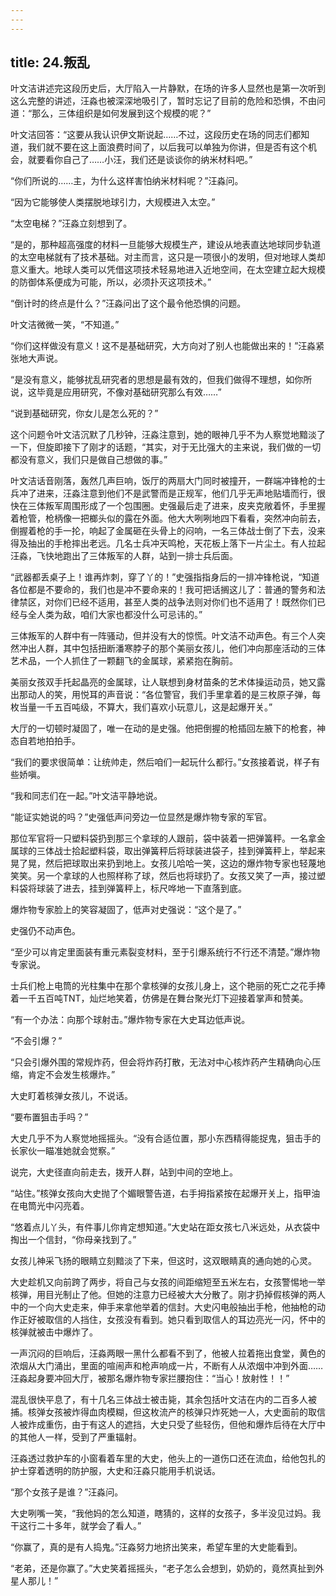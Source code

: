 ```yaml
---
---
---
```

title: 24.叛乱
---

叶文洁讲述完这段历史后，大厅陷入一片静默，在场的许多人显然也是第一次听到这么完整的讲述，汪淼也被深深地吸引了，暂时忘记了目前的危险和恐惧，不由问道：“那么，三体组织是如何发展到这个规模的呢？”

叶文洁回答：“这要从我认识伊文斯说起……不过，这段历史在场的同志们都知道，我们就不要在这上面浪费时间了，以后我可以单独为你讲，但是否有这个机会，就要看你自己了……小汪，我们还是谈谈你的纳米材料吧。”

“你们所说的……主，为什么这样害怕纳米材料呢？”汪淼问。

“因为它能够使人类摆脱地球引力，大规模进入太空。”

“太空电梯？”汪淼立刻想到了。

“是的，那种超高强度的材料一旦能够大规模生产，建设从地表直达地球同步轨道的太空电梯就有了技术基础。对主而言，这只是一项很小的发明，但对地球人类却意义重大。地球人类可以凭借这项技术轻易地进入近地空间，在太空建立起大规模的防御体系便成为可能，所以，必须扑灭这项技术。”

“倒计时的终点是什么？”汪淼问出了这个最令他恐惧的问题。

叶文洁微微一笑，“不知道。”

“你们这样做没有意义！这不是基础研究，大方向对了别人也能做出来的！”汪淼紧张地大声说。

“是没有意义，能够扰乱研究者的思想是最有效的，但我们做得不理想，如你所说，这毕竟是应用研究，不像对基础研究那么有效……”

“说到基础研究，你女儿是怎么死的？”

这个问题令叶文洁沉默了几秒钟，汪淼注意到，她的眼神几乎不为人察觉地黯淡了一下，但旋即接下了刚才的话题，“其实，对于无比强大的主来说，我们做的一切都没有意义，我们只是做自己想做的事。”

叶文洁话音刚落，轰然几声巨响，饭厅的两扇大门同时被撞开，一群端冲锋枪的士兵冲了进来，汪淼注意到他们不是武警而是正规军，他们几乎无声地贴墙而行，很快在三体叛军周围形成了一个包围圈。史强最后走了进来，皮夹克敞着怀，手里握着枪管，枪柄像一把榔头似的露在外面。他大大咧咧地四下看看，突然冲向前去，倒握着枪的手一抡，响起了金属砸在头骨上的闷响，一名三体战士倒了下去，没来得及抽出的手枪摔出老远。几名士兵冲天鸣枪，天花板上落下一片尘土。有人拉起汪淼，飞快地跑出了三体叛军的人群，站到一排士兵后面。

“武器都丢桌子上！谁再炸刺，穿了丫的！”史强指指身后的一排冲锋枪说，“知道各位都是不要命的，我们也是冲不要命来的！我可把话搁这儿了：普通的警务和法律禁区，对你们已经不适用，甚至人类的战争法则对你们也不适用了！既然你们已经与全人类为敌，咱们大家也都没什么可忌讳的。”

三体叛军的人群中有一阵骚动，但并没有大的惊慌。叶文洁不动声色。有三个人突然冲出人群，其中包括扭断潘寒脖子的那个美丽女孩儿，他们冲向那座活动的三体艺术品，一个人抓住了一颗翻飞的金属球，紧紧抱在胸前。

美丽女孩双手托起晶亮的金属球，让人联想到身材苗条的艺术体操运动员，她又露出那动人的笑，用悦耳的声音说：“各位警官，我们手里拿着的是三枚原子弹，每枚当量一千五百吨级，不算大，我们喜欢小玩意儿，这是起爆开关。”

大厅的一切顿时凝固了，唯一在动的是史强。他把倒握的枪插回左腋下的枪套，神态自若地拍拍手。

“我们的要求很简单：让统帅走，然后咱们一起玩什么都行。”女孩接着说，样子有些娇嗔。

“我和同志们在一起。”叶文洁平静地说。

“能证实她说的吗？”史强低声问旁边一位显然是爆炸物专家的军官。

那位军官将一只塑料袋扔到那三个拿球的人跟前，袋中装着一把弹簧秤。一名拿金属球的三体战士拾起塑料袋，取出弹簧秤后将球装进袋子，挂到弹簧秤上，举起来晃了晃，然后把球取出来扔到地上。女孩儿哈哈一笑，这边的爆炸物专家也轻蔑地笑笑。另一个拿球的人也照样称了球，然后也将球扔了。女孩又笑了一声，接过塑料袋将球装了进去，挂到弹簧秤上，标尺哗地一下直落到底。

爆炸物专家脸上的笑容凝固了，低声对史强说：“这个是了。”

史强仍不动声色。

“至少可以肯定里面装有重元素裂变材料，至于引爆系统行不行还不清楚。”爆炸物专家说。

士兵们枪上电筒的光柱集中在那个拿核弹的女孩儿身上，这个艳丽的死亡之花手捧着一千五百吨TNT，灿烂地笑着，仿佛是在舞台聚光灯下迎接着掌声和赞美。

“有一个办法：向那个球射击。”爆炸物专家在大史耳边低声说。

“不会引爆？”

“只会引爆外围的常规炸药，但会将炸药打散，无法对中心核炸药产生精确向心压缩，肯定不会发生核爆炸。”

大史盯着核弹女孩儿，不说话。

“要布置狙击手吗？”

大史几乎不为人察觉地摇摇头。“没有合适位置，那小东西精得能捉鬼，狙击手的长家伙一瞄准她就会觉察。”

说完，大史径直向前走去，拨开人群，站到中间的空地上。



“站住。”核弹女孩向大史抛了个媚眼警告道，右手拇指紧按在起爆开关上，指甲油在电筒光中闪亮着。

“悠着点儿丫头，有件事儿你肯定想知道。”大史站在距女孩七八米远处，从衣袋中掏出一个信封，“你母亲找到了。”

女孩儿神采飞扬的眼睛立刻黯淡了下来，但这时，这双眼睛真的通向她的心灵。

大史趁机又向前跨了两步，将自己与女孩的间距缩短至五米左右，女孩警惕地一举核弹，用目光制止了他。但她的注意力已经被大大分散了。刚才扔掉假核弹的两人中的一个向大史走来，伸手来拿他举着的信封。大史闪电般抽出手枪，他抽枪的动作正好被取信的人挡住，女孩没有看到。她只看到取信人的耳边亮光一闪，怀中的核弹就被击中爆炸了。

一声沉闷的巨响后，汪淼两眼一黑什么都看不到了，他被人拉着拖出食堂，黄色的浓烟从大门涌出，里面的喧闹声和枪声响成一片，不断有人从浓烟中冲到外面……汪淼起身要冲回大厅，被那名爆炸物专家拦腰抱住：“当心！放射性！！”

混乱很快平息了，有十几名三体战士被击毙，其余包括叶文洁在内的二百多人被捕。核弹女孩被炸得血肉模糊，但这枚流产的核弹只炸死她一人，大史面前的取信人被炸成重伤，由于有这人的遮挡，大史只受了些轻伤，但他和爆炸后待在大厅中的其他人一样，受到了严重辐射。

汪淼透过救护车的小窗看着车里的大史，他头上的一道伤口还在流血，给他包扎的护士穿着透明的防护服，大史和汪淼只能用手机说话。

“那个女孩子是谁？”汪淼问。

大史咧嘴一笑，“我他妈的怎么知道，瞎猜的，这样的女孩子，多半没见过妈。我干这行二十多年，就学会了看人。”

“你赢了，真的是有人捣鬼。”汪淼努力地挤出笑来，希望车里的大史能看到。

“老弟，还是你赢了。”大史笑着摇摇头，“老子怎么会想到，奶奶的，竟然真扯到外星人那儿！”